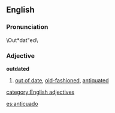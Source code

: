 ==English==
===Pronunciation===
\Out*dat"ed\
===Adjective=== 
'''outdated'''
# [[out of date]], [[old-fashioned]], [[antiquated]]
[[category:English adjectives]]

[[es:anticuado]]